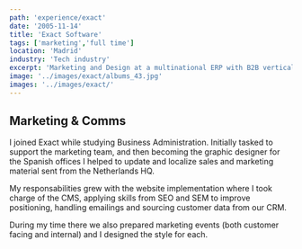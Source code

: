 ```yaml
---
path: 'experience/exact'
date: '2005-11-14'
title: 'Exact Software'
tags: ['marketing','full time']
location: 'Madrid'
industry: 'Tech industry'
excerpt: 'Marketing and Design at a multinational ERP with B2B verticals'
image: '../images/exact/albums_43.jpg'
images: '../images/exact/'
---
```


## Marketing & Comms

I joined Exact while studying Business Administration. Initially tasked to support the marketing team, and then becoming the graphic designer for the Spanish offices I helped to update and localize sales and marketing material sent from the Netherlands HQ. 

My responsabilities grew with the website implementation where I took charge of the CMS, applying skills from SEO and SEM to improve positioning, handling emailings and sourcing customer data from our CRM. 

During my time there we also prepared marketing events (both customer facing and internal) and I designed the style for each.  